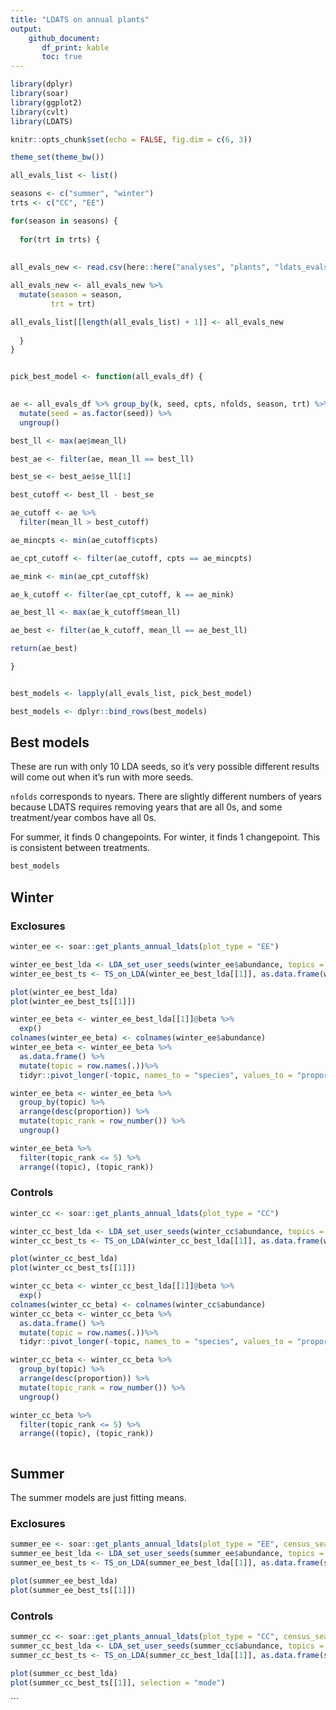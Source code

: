 ```yaml
---
title: "LDATS on annual plants"
output: 
    github_document:
       df_print: kable
       toc: true
---
```

```r
library(dplyr)
library(soar)
library(ggplot2)
library(cvlt)
library(LDATS)

knitr::opts_chunk$set(echo = FALSE, fig.dim = c(6, 3))

theme_set(theme_bw())

all_evals_list <- list()

seasons <- c("summer", "winter")
trts <- c("CC", "EE")

for(season in seasons) {
  
  for(trt in trts) {
    
    
all_evals_new <- read.csv(here::here("analyses", "plants", "ldats_evals", paste0("all_evals_f_hasty_soar_plants_", season, "_", trt, "_cv.csv")))

all_evals_new <- all_evals_new %>%
  mutate(season = season,
         trt = trt)

all_evals_list[[length(all_evals_list) + 1]] <- all_evals_new
    
  }
}


pick_best_model <- function(all_evals_df) {
  

ae <- all_evals_df %>% group_by(k, seed, cpts, nfolds, season, trt) %>% summarize(mean_ll = mean(sum_loglik), se_ll = sd(sum_loglik) / sqrt(nfolds)) %>% ungroup() %>% distinct() %>%
  mutate(seed = as.factor(seed)) %>%
  ungroup()

best_ll <- max(ae$mean_ll)

best_ae <- filter(ae, mean_ll == best_ll)

best_se <- best_ae$se_ll[1]

best_cutoff <- best_ll - best_se

ae_cutoff <- ae %>%
  filter(mean_ll > best_cutoff)

ae_mincpts <- min(ae_cutoff$cpts)

ae_cpt_cutoff <- filter(ae_cutoff, cpts == ae_mincpts)

ae_mink <- min(ae_cpt_cutoff$k)

ae_k_cutoff <- filter(ae_cpt_cutoff, k == ae_mink)

ae_best_ll <- max(ae_k_cutoff$mean_ll)

ae_best <- filter(ae_k_cutoff, mean_ll == ae_best_ll)

return(ae_best)

}


best_models <- lapply(all_evals_list, pick_best_model)

best_models <- dplyr::bind_rows(best_models)

```

## Best models

These are run with only 10 LDA seeds, so it's very possible different results will come out when it's run with more seeds.

`nfolds` corresponds to nyears. There are slightly different numbers of years because LDATS requires removing years that are all 0s, and some treatment/year combos have all 0s.

For summer, it finds 0 changepoints. For winter, it finds 1 changepoint. This is consistent between treatments. 

```r
best_models
```

## Winter

### Exclosures

```r

winter_ee <- soar::get_plants_annual_ldats(plot_type = "EE")

winter_ee_best_lda <- LDA_set_user_seeds(winter_ee$abundance, topics = 2, seed = 2)
winter_ee_best_ts <- TS_on_LDA(winter_ee_best_lda[[1]], as.data.frame(winter_ee$covariates), formulas = ~1, nchangepoints = 1, timename = "year", control = TS_control(nit = 1000))

plot(winter_ee_best_lda)
plot(winter_ee_best_ts[[1]])

winter_ee_beta <- winter_ee_best_lda[[1]]@beta %>%
  exp()
colnames(winter_ee_beta) <- colnames(winter_ee$abundance)
winter_ee_beta <- winter_ee_beta %>%
  as.data.frame() %>%
  mutate(topic = row.names(.))%>%
  tidyr::pivot_longer(-topic, names_to = "species", values_to = "proportion")

winter_ee_beta <- winter_ee_beta %>%
  group_by(topic) %>%
  arrange(desc(proportion)) %>%
  mutate(topic_rank = row_number()) %>%
  ungroup() 

winter_ee_beta %>%
  filter(topic_rank <= 5) %>%
  arrange((topic), (topic_rank))


```

### Controls

```r


winter_cc <- soar::get_plants_annual_ldats(plot_type = "CC") 

winter_cc_best_lda <- LDA_set_user_seeds(winter_cc$abundance, topics = 2, seed = 2)
winter_cc_best_ts <- TS_on_LDA(winter_cc_best_lda[[1]], as.data.frame(winter_cc$covariates), formulas = ~1, nchangepoints = 1, timename = "year", control = TS_control(nit = 1000))

plot(winter_cc_best_lda)
plot(winter_cc_best_ts[[1]])

winter_cc_beta <- winter_cc_best_lda[[1]]@beta %>%
  exp()
colnames(winter_cc_beta) <- colnames(winter_cc$abundance)
winter_cc_beta <- winter_cc_beta %>%
  as.data.frame() %>%
  mutate(topic = row.names(.))%>%
  tidyr::pivot_longer(-topic, names_to = "species", values_to = "proportion")

winter_cc_beta <- winter_cc_beta %>%
  group_by(topic) %>%
  arrange(desc(proportion)) %>%
  mutate(topic_rank = row_number()) %>%
  ungroup() 

winter_cc_beta %>%
  filter(topic_rank <= 5) %>%
  arrange((topic), (topic_rank))



```

## Summer

The summer models are just fitting means.

### Exclosures

```r

summer_ee <- soar::get_plants_annual_ldats(plot_type = "EE", census_season = "summer")
summer_ee_best_lda <- LDA_set_user_seeds(summer_ee$abundance, topics = 2, seed = 4)
summer_ee_best_ts <- TS_on_LDA(summer_ee_best_lda[[1]], as.data.frame(summer_ee$covariates), formulas = ~1, nchangepoints = 0, timename = "year", control = TS_control(nit = 100))

plot(summer_ee_best_lda)
plot(summer_ee_best_ts[[1]])

```


### Controls

```r


summer_cc <- soar::get_plants_annual_ldats(plot_type = "CC", census_season = "summer")
summer_cc_best_lda <- LDA_set_user_seeds(summer_cc$abundance, topics = 2, seed = 4)
summer_cc_best_ts <- TS_on_LDA(summer_cc_best_lda[[1]], as.data.frame(summer_cc$covariates), formulas = ~1, nchangepoints = 0, timename = "year", control = TS_control(nit = 100))

plot(summer_cc_best_lda)
plot(summer_cc_best_ts[[1]], selection = "mode")

```

```